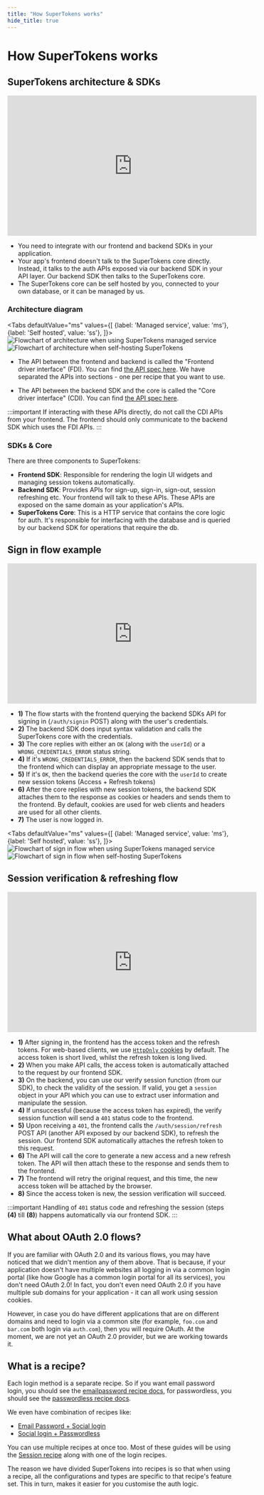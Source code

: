 ```yaml
---
title: "How SuperTokens works"
hide_title: true
---
```


<!-- COPY DOCS -->
<!-- ./community/architecture.mdx -->

# How SuperTokens works


## SuperTokens architecture & SDKs

<iframe width="560" height="315" src="https://www.youtube.com/embed/lUjAx75hF8I" title="YouTube video player" frameborder="0" allow="accelerometer; autoplay; clipboard-write; encrypted-media; gyroscope; picture-in-picture" allowfullscreen="true"></iframe>

- You need to integrate with our frontend and backend SDKs in your application.
- Your app's frontend doesn't talk to the SuperTokens core directly. Instead, it talks to the auth APIs exposed via our backend SDK in your API layer. Our backend SDK then talks to the SuperTokens core.
- The SuperTokens core can be self hosted by you, connected to your own database, or it can be managed by us.

### Architecture diagram

<Tabs
defaultValue="ms"
values={[
{label: 'Managed service', value: 'ms'},
{label: 'Self hosted', value: 'ss'},
]}>
<TabItem value="ms">
<img src="/img/architecture/managed_service_generic.png" alt="Flowchart of architecture when using SuperTokens managed service" />
</TabItem>
<TabItem value="ss">
<img src="/img/architecture/self_hosted_generic.png" alt="Flowchart of architecture when self-hosting SuperTokens" />
</TabItem>
</Tabs>

- The API between the frontend and backend is called the "Frontend driver interface" (FDI). You can find [the API spec here](https://supertokens.com/docs/fdi). We have separated the APIs into sections - one per recipe that you want to use.

- The API between the backend SDK and the core is called the "Core driver interface" (CDI). You can find [the API spec here](https://supertokens.com/docs/cdi).

:::important
If interacting with these APIs directly, do not call the CDI APIs from your frontend. The frontend should only communicate to the backend SDK which uses the FDI APIs.
:::


### SDKs & Core
There are three components to SuperTokens:
- **Frontend SDK**: Responsible for rendering the login UI widgets and managing session tokens automatically.
- **Backend SDK**: Provides APIs for sign-up, sign-in, sign-out, session refreshing etc. Your frontend will talk to these APIs. These APIs are exposed on the same domain as your application's APIs.
- **SuperTokens Core**: This is a HTTP service that contains the core logic for auth. It's responsible for interfacing with the database and is queried by our backend SDK for operations that require the db.

## Sign in flow example

<ArchitectureSignInFlowTip />

<iframe width="560" height="315" src="https://www.youtube.com/embed/dCM8s25eaQA" title="YouTube video player" frameborder="0" allow="accelerometer; autoplay; clipboard-write; encrypted-media; gyroscope; picture-in-picture" allowfullscreen></iframe>

- **1)** The flow starts with the frontend querying the backend SDKs API for signing in (`/auth/signin` POST) along with the user's credentials.
- **2)** The backend SDK does input syntax validation and calls the SuperTokens core with the credentials.
- **3)** The core replies with either an `OK` (along with the `userId`) or a `WRONG_CREDENTIALS_ERROR` status string.
- **4)** If it's `WRONG_CREDENTIALS_ERROR`, then the backend SDK sends that to the frontend which can display an appropriate message to the user.
- **5)** If it's `OK`, then the backend queries the core with the `userId` to create new session tokens (Access + Refresh tokens)
- **6)** After the core replies with new session tokens, the backend SDK attaches them to the response as cookies or headers and sends them to the frontend. By default, cookies are used for web clients and headers are used for all other clients.
- **7)** The user is now logged in.

<Tabs
defaultValue="ms"
values={[
{label: 'Managed service', value: 'ms'},
{label: 'Self hosted', value: 'ss'},
]}>
<TabItem value="ms">
<img src="/img/architecture/managed_service.png" alt="Flowchart of sign in flow when using SuperTokens managed service" />
</TabItem>
<TabItem value="ss">
<img src="/img/architecture/self_hosted.png" alt="Flowchart of sign in flow when self-hosting SuperTokens" />
</TabItem>
</Tabs>

## Session verification & refreshing flow

<iframe width="560" height="315" src="https://www.youtube.com/embed/Ld3CYsXb6Fk" title="YouTube video player" frameborder="0" allow="accelerometer; autoplay; clipboard-write; encrypted-media; gyroscope; picture-in-picture" allowfullscreen></iframe>

- **1)** After signing in, the frontend has the access token and the refresh tokens. For web-based clients, we use [`HttpOnly` cookies](https://owasp.org/www-community/HttpOnly) by default. The access token is short lived, whilst the refresh token is long lived. 
- **2)** When you make API calls, the access token is automatically attached to the request by our frontend SDK.
- **3)** On the backend, you can use our verify session function (from our SDK), to check the validity of the session. If valid, you get a `session` object in your API which you can use to extract user information and manipulate the session.
- **4)** If unsuccessful (because the access token has expired), the verify session function will send a `401` status code to the frontend.
- **5)** Upon receiving a `401`, the frontend calls the `/auth/session/refresh` POST API (another API exposed by our backend SDK), to refresh the session. Our frontend SDK automatically attaches the refresh token to this request.
- **6)** The API will call the core to generate a new access and a new refresh token. The API will then attach these to the response and sends them to the frontend.
- **7)** The frontend will retry the original request, and this time, the new access token will be attached by the browser.
- **8)** Since the access token is new, the session verification will succeed.

:::important
Handling of `401` status code and refreshing the session (steps **(4)** till **(8)**) happens automatically via our frontend SDK.
:::

## What about OAuth 2.0 flows?
If you are familiar with OAuth 2.0 and its various flows, you may have noticed that we didn't mention any of them above. That is because, if your application doesn't have multiple websites all logging in via a common login portal (like how Google has a common login portal for all its services), you don't need OAuth 2.0! In fact, you don't even need OAuth 2.0 if you have multiple sub domains for your application - it can all work using session cookies.

However, in case you do have different applications that are on different domains and need to login via a common site (for example, `foo.com` and `bar.com` both login via `auth.com`), then you will require OAuth. At the moment, we are not yet an OAuth 2.0 provider, but we are working towards it.

## What is a recipe?

Each login method is a separate recipe. So if you want email password login, you should see the [emailpassword recipe docs](/docs/emailpassword/introduction), for passwordless, you should see the [passwordless recipe docs](/docs/passwordless/introduction).

We even have combination of recipes like:
- [Email Password + Social login](/docs/thirdpartyemailpassword/introduction)
- [Social login + Passwordless](/docs/thirdpartypasswordless/introduction)

You can use multiple recipes at once too. Most of these guides will be using the [Session recipe](/docs/session/introduction) along with one of the login recipes. 

The reason we have divided SuperTokens into recipes is so that when using a recipe, all the configurations and types are specific to that recipe's feature set. This in turn, makes it easier for you customise the auth logic.
